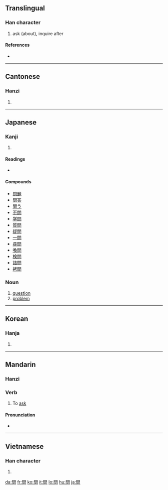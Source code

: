 {{also|问}}
==Translingual==

===Han character===
{{Han char|rn=30|rad=口|as=08|sn=11|four=7760<sub>7</sub>|canj=日弓口 (ANR)|ids=⿵[[門]][[口]]}}

# ask (about), inquire after

====References====
* {{Han ref|kx=0195.100|dkj=03814|dj=0416.100|hdz=74284.030|uh=554F|ud=21839|bh=B0DD|bd=45277}}

----

==Cantonese==

===Hanzi===
{{yue-hanzi|jyut=|y=man6|sim=问}}

# {{defn|Cantonese|sort=口08}}

----

==Japanese==

===Kanji===
{{ja-kanji|grade=3|rs=口08}}

# {{defn|Japanese}}

====Readings====
* {{ja-readings|on=[[もん]] (mon), [[ぶん]] (bun)|kun=[[とう]] (tou), [[とん]] (ton)}}

====Compounds====
* [[問題]]
* [[問答]]
* [[問う]]
* [[不問]]
* [[学問]]
* [[質問]]
* [[疑問]]
* [[一問]]
* [[尋問]]
* [[喚問]]
* [[検問]]
* [[詰問]]
* [[拷問]]

===Noun===
{{ja-noun|k|hira=もん|rom=mon}}

# [[question]]
# [[problem]]

----

==Korean==

===Hanja===
{{ko-hanja|hangeul=문|rv=mun|mr=mun}}

# {{defn|Korean|sort=口08}}

----

==Mandarin==

===Hanzi===
{{cmn-hanzi|tra=問|pin=[[wèn]] ([[wen4]])|wg=wen<sup>4</sup>}}

===Verb===
{{cmn-verb|t|pin=wèn|pint=wen4|sim=问|rs=口08}}

# To [[ask]]

====Pronunciation====
*{{audio|zh-wèn.ogg|audio}}

----

==Vietnamese==

===Han character===
{{vi-hantu|[[vấn]], [[vắn]], [[vắng]], [[vẩn]], [[vặn]]|rs=口08}}

# {{defn|Vietnamese|sort=口08}}

[[da:問]]
[[fr:問]]
[[ko:問]]
[[it:問]]
[[lo:問]]
[[hu:問]]
[[ja:問]]